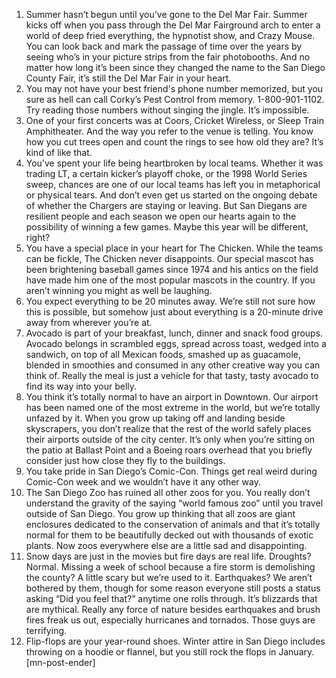 1. Summer hasn’t begun until you’ve gone to the Del Mar Fair.
Summer kicks off when you pass through the Del Mar Fairground arch to enter a world of deep fried everything, the hypnotist show, and Crazy Mouse. You can look back and mark the passage of time over the years by seeing who’s in your picture strips from the fair photobooths. And no matter how long it’s been since they changed the name to the San Diego County Fair, it’s still the Del Mar Fair in your heart.
2. You may not have your best friend's phone number memorized, but you sure as hell can call Corky’s Pest Control from memory.
1-800-901-1102. Try reading those numbers without singing the jingle. It’s impossible.
3. One of your first concerts was at Coors, Cricket Wireless, or Sleep Train Amphitheater.
And the way you refer to the venue is telling. You know how you cut trees open and count the rings to see how old they are? It’s kind of like that.
4. You’ve spent your life being heartbroken by local teams.
Whether it was trading LT, a certain kicker’s playoff choke, or the 1998 World Series sweep, chances are one of our local teams has left you in metaphorical or physical tears. And don’t even get us started on the ongoing debate of whether the Chargers are staying or leaving. But San Diegans are resilient people and each season we open our hearts again to the possibility of winning a few games. Maybe this year will be different, right?
5. You have a special place in your heart for The Chicken.
While the teams can be fickle, The Chicken never disappoints. Our special mascot has been brightening baseball games since 1974 and his antics on the field have made him one of the most popular mascots in the country. If you aren’t winning you might as well be laughing.
6. You expect everything to be 20 minutes away.
We’re still not sure how this is possible, but somehow just about everything is a 20-minute drive away from wherever you’re at.
7. Avocado is part of your breakfast, lunch, dinner and snack food groups.
Avocado belongs in scrambled eggs, spread across toast, wedged into a sandwich, on top of all Mexican foods, smashed up as guacamole, blended in smoothies and consumed in any other creative way you can think of. Really the meal is just a vehicle for that tasty, tasty avocado to find its way into your belly.
8. You think it’s totally normal to have an airport in Downtown.
Our airport has been named one of the most extreme in the world, but we’re totally unfazed by it. When you grow up taking off and landing beside skyscrapers, you don’t realize that the rest of the world safely places their airports outside of the city center. It’s only when you’re sitting on the patio at Ballast Point and a Boeing roars overhead that you briefly consider just how close they fly to the buildings.
9. You take pride in San Diego’s Comic-Con.
Things get real weird during Comic-Con week and we wouldn’t have it any other way.
10. The San Diego Zoo has ruined all other zoos for you.
You really don’t understand the gravity of the saying “world famous zoo” until you travel outside of San Diego. You grow up thinking that all zoos are giant enclosures dedicated to the conservation of animals and that it’s totally normal for them to be beautifully decked out with thousands of exotic plants. Now zoos everywhere else are a little sad and disappointing.
11. Snow days are just in the movies but fire days are real life.
Droughts? Normal. Missing a week of school because a fire storm is demolishing the county? A little scary but we’re used to it. Earthquakes? We aren’t bothered by them, though for some reason everyone still posts a status asking “Did you feel that?” anytime one rolls through. It’s blizzards that are mythical. Really any force of nature besides earthquakes and brush fires freak us out, especially hurricanes and tornados. Those guys are terrifying.
12. Flip-flops are your year-round shoes.
Winter attire in San Diego includes throwing on a hoodie or flannel, but you still rock the flops in January. [mn-post-ender]